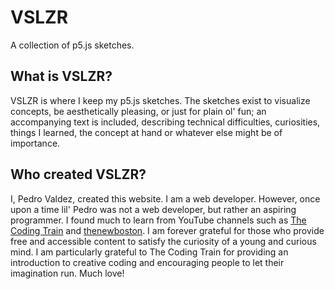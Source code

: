 # VSLZR 
A collection of p5.js sketches.

## What is VSLZR?
VSLZR is where I keep my p5.js sketches. The sketches exist to visualize
concepts, be aesthetically pleasing, or just for plain ol' fun; an accompanying
text is included, describing technical difficulties, curiosities, things I
learned, the concept at hand or whatever else might be of importance.

## Who created VSLZR?
I, Pedro Valdez, created this website. I am a web developer. However, once upon
a time lil' Pedro was not a web developer, but rather an aspiring programmer.
I found much to learn from YouTube channels such as [The Coding
Train](https://www.youtube.com/@TheCodingTrain) and
[thenewboston](https://www.youtube.com/@thenewboston). I am forever grateful for
those who provide free and accessible content to satisfy the curiosity of a
young and curious mind. I am particularly grateful to The Coding Train for
providing an introduction to creative coding and encouraging people to let their
imagination run. Much love!
